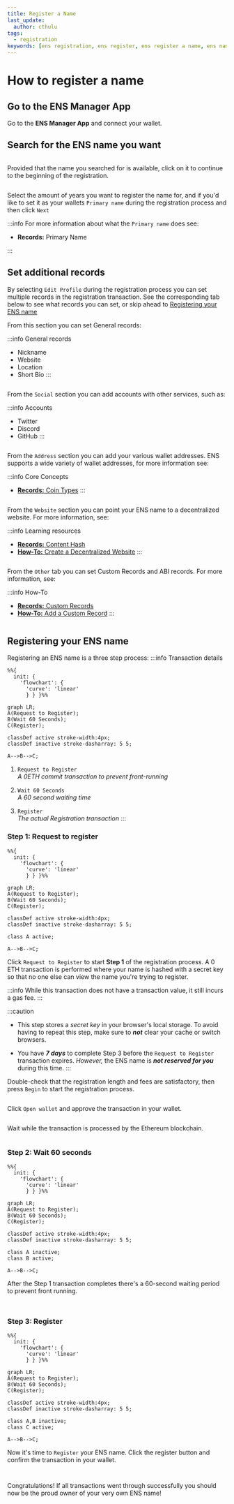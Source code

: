 ```yaml
---
title: Register a Name
last_update:
  author: cthulu
tags:
  - registration
keywords: [ens registration, ens register, ens register a name, ens name registration, name registration, ens registration, get your own ens, get your own ens name]
---
```


# How to register a name

## Go to the ENS Manager App
Go to the <Link to="https://app.ens.domains"><b>ENS Manager App</b></Link> and connect your wallet.

## Search for the ENS name you want

<BrowserWindow url="https://app.ens.domains">
  <p align="center">
    <div style={{'background-color': "#f3f4f7", 'padding': "125px"}}>
      <Image img="/img/howto/v3-register-1_test.png"/>
    </div>
  </p>
</BrowserWindow>

Provided that the name you searched for is available, click on it to continue to the beginning of the registration.

<BrowserWindow url="https://app.ens.domains">
  <p align="center">
    <div style={{'background-color': "#f3f4f7", 'padding': "25px"}}>
      <Image img="/img/howto/v3-register-2.png"/>
    </div>
  </p>
</BrowserWindow>

Select the amount of years you want to register the name for, and if you'd like to set it as your wallets `Primary name`
during the registration process and then click `Next` 

:::info
For more information about what the `Primary name` does see:
 - <Link to="/docs/core/records/primary-name"><b>Records:</b> Primary Name</Link>
:::

## Set additional records
By selecting `Edit Profile` during the registration process you can set multiple records in the registration transaction.
See the corresponding tab below to see what records you can set, or skip ahead to [Registering your ENS name](#registering-your-ens-name)

<Tabs>
<TabItem value="General" default>

From this section you can set General records:

:::info General records
 - Nickname
 - Website
 - Location
 - Short Bio
:::

<BrowserWindow url="https://app.ens.domains">
  <p align="center">
    <div style={{'background-color': "#f3f4f7", 'padding': "25px"}}>
      <Image img="/img/howto/v3-register-cthulu-3_new.png"/>
    </div>
  </p>
</BrowserWindow>
</TabItem>
<TabItem value="Social">

From the `Social` section you can add accounts with other services, such as:

:::info Accounts
 - Twitter
 - Discord
 - GitHub
:::

<BrowserWindow url="https://app.ens.domains">
  <p align="center">
    <div style={{'background-color': "#f3f4f7", 'padding': "25px"}}>
      <Image img="/img/howto/v3-register-cthulu-4_new.png"/>
    </div>
  </p>
</BrowserWindow>
</TabItem>
<TabItem value="Address">

From the `Address` section you can add your various wallet addresses.
ENS supports a wide variety of wallet addresses, for more information see:

:::info Core Concepts
 - [**Records:** Coin Types](/docs/core/records/coin-types)
:::

<BrowserWindow url="https://app.ens.domains">
  <p align="center">
    <div style={{'background-color': "#f3f4f7", 'padding': "25px"}}>
      <Image img="/img/howto/v3-register-cthulu-5_new.png"/>
    </div>
  </p>
</BrowserWindow>
</TabItem>
<TabItem value="Website">

From the `Website` section you can point your ENS name to a decentralized website.
For more information, see:

:::info Learning resources
 - [**Records:** Content Hash](/docs/core/records/content-hash)
 - [**How-To:** Create a Decentralized Website](/docs/howto/v3-decentralized-website)
:::

<BrowserWindow url="https://app.ens.domains">
  <p align="center">
    <div style={{'background-color': "#f3f4f7", 'padding': "25px"}}>
      <Image img="/img/howto/v3-register-cthulu-6_new.png"/>
    </div>
  </p>
</BrowserWindow>
</TabItem>
<TabItem value="Other">

From the `Other` tab you can set Custom Records and ABI records. For more information, see:

:::info How-To
 - [**Records:** Custom Records](/docs/core/records/custom-records)
 - [**How-To:** Add a Custom Record](/docs/howto/add-custom-record)
:::

<BrowserWindow url="https://app.ens.domains">
  <p align="center">
    <div style={{'background-color': "#f3f4f7", 'padding': "25px"}}>
      <Image img="/img/howto/v3-register-cthulu-7_new.png"/>
    </div>
  </p>
</BrowserWindow>
</TabItem>
</Tabs>

## Registering your ENS name
Registering an ENS name is a three step process:
:::info Transaction details
```mermaid
%%{
  init: {
    'flowchart': {
      'curve': 'linear'
      } } }%%
      
graph LR;
A(Request to Register);
B(Wait 60 Seconds);
C(Register);

classDef active stroke-width:4px;
classDef inactive stroke-dasharray: 5 5;

A-->B-->C;
```

 1. `Request to Register`  
 *A 0ETH commit transaction to prevent front-running*
   
 1. `Wait 60 Seconds`  
 *A 60 second waiting time*
   
 1. `Register`  
 *The actual Registration transaction*
:::

### Step 1: Request to register
```mermaid
%%{
  init: {
    'flowchart': {
      'curve': 'linear'
      } } }%%
      
graph LR;
A(Request to Register);
B(Wait 60 Seconds);
C(Register);

classDef active stroke-width:4px;
classDef inactive stroke-dasharray: 5 5;

class A active;

A-->B-->C;
```
Click `Request to Register` to start **Step 1** of the registration process.
A 0 ETH transaction is performed where your name is hashed with a secret key so that no one else can view the name you're trying to register.

:::info
While this transaction does not have a transaction value, it still incurs a gas fee.
:::

:::caution
* This step stores a *secret key* in your browser's local storage. To avoid having to repeat this step, make sure to ***not*** clear your cache or switch browsers.

* You have ***7 days*** to complete Step 3 before the `Request to Register` transaction expires. *However,* the ENS name is ***not reserved for you*** during this time.
:::

Double-check that the registration length and fees are satisfactory, then press `Begin` to start the registration process.

<BrowserWindow url="https://app.ens.domains">
  <p align="center">
    <div style={{'background-color': "#f3f4f7", 'padding': "25px"}}>
      <Image img="/img/howto/v3-register-cthulu-11.png"/>
    </div>
  </p>
</BrowserWindow>

Click `Open wallet` and approve the transaction in your wallet.
<BrowserWindow url="https://app.ens.domains">
  <p align="center">
    <div style={{'background-color': "#f3f4f7", 'padding': "25px"}}>
      <Image img="/img/howto/v3-register-cthulu-12.png"/>
    </div>
  </p>
</BrowserWindow>

Wait while the transaction is processed by the Ethereum blockchain.
<BrowserWindow url="https://app.ens.domains">
  <p align="center">
    <div style={{'background-color': "#f3f4f7", 'padding': "25px"}}>
      <Image img="/img/howto/v3-register-cthulu-13.png"/>
    </div>
  </p>
</BrowserWindow>

### Step 2: Wait 60 seconds
```mermaid
%%{
  init: {
    'flowchart': {
      'curve': 'linear'
      } } }%%
      
graph LR;
A(Request to Register);
B(Wait 60 Seconds);
C(Register);

classDef active stroke-width:4px;
classDef inactive stroke-dasharray: 5 5;

class A inactive;
class B active;

A-->B-->C;
```
After the Step 1 transaction completes there's a 60-second waiting period to prevent front running.
<BrowserWindow url="https://app.ens.domains">
  <p align="center">
    <div style={{'background-color': "#f3f4f7", 'padding': "25px"}}>
      <Image img="/img/howto/v3-register-cthulu-14.png"/>
    </div>
  </p>
</BrowserWindow><BrowserWindow url="https://app.ens.domains">
  <p align="center">
    <div style={{'background-color': "#f3f4f7", 'padding': "25px"}}>
      <Image img="/img/howto/v3-register-cthulu-15.png"/>
    </div>
  </p>
</BrowserWindow>

### Step 3: Register
```mermaid
%%{
  init: {
    'flowchart': {
      'curve': 'linear'
      } } }%%
      
graph LR;
A(Request to Register);
B(Wait 60 Seconds);
C(Register);

classDef active stroke-width:4px;
classDef inactive stroke-dasharray: 5 5;

class A,B inactive;
class C active;

A-->B-->C;
```
Now it's time to `Register` your ENS name. Click the register button and confirm the transaction in your wallet.
<BrowserWindow url="https://app.ens.domains">
  <p align="center">
    <div style={{'background-color': "#f3f4f7", 'padding': "25px"}}>
      <Image img="/img/howto/v3-register-cthulu-16.png"/>
    </div>
  </p>
</BrowserWindow><BrowserWindow url="https://app.ens.domains">
  <p align="center">
    <div style={{'background-color': "#f3f4f7", 'padding': "25px"}}>
      <Image img="/img/howto/v3-register-cthulu-17.png"/>
    </div>
  </p>
</BrowserWindow>

Congratulations! If all transactions went through successfully you should now be the proud owner of your very own ENS name!
<BrowserWindow url="https://app.ens.domains">
  <p align="center">
    <div style={{'background-color': "#f3f4f7", 'padding': "25px"}}>
      <Image img="/img/howto/v3-register-cthulu-18.png"/>
    </div>
  </p>
</BrowserWindow>